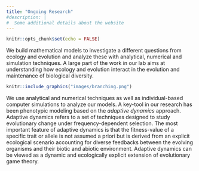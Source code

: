 ```yaml
---
title: "Ongoing Research"
#description: |
#  Some additional details about the website
---
```

```r
knitr::opts_chunk$set(echo = FALSE)
```

We build mathematical models to investigate a different questions from ecology and evolution and analyze these with analytical, numerical and simulation techniques. A large part of the work in our lab aims at understanding how ecology and evolution interact in the evolution and maintenance of biological diversity.

::: {.floatting}
```r
knitr::include_graphics("images/branching.png")
```
We use analytical and numerical techniques as well as individual-based computer simulations to analyze our models. A key-tool in our research has been phenotypic modeling based on the *adaptive dynamics* approach. Adaptive dynamics refers to a set of techniques designed to study evolutionary change under frequency-dependent selection. The most important feature of adaptive dynamics is that the fitness-value of a specific trait or allele is not assumed a priori but is derived from an explicit ecological scenario accounting for diverse feedbacks between the evolving organisms and their biotic and abiotic environment. Adaptive dynamics can be viewed as a dynamic and ecologically explicit extension of evolutionary game theory.
:::
